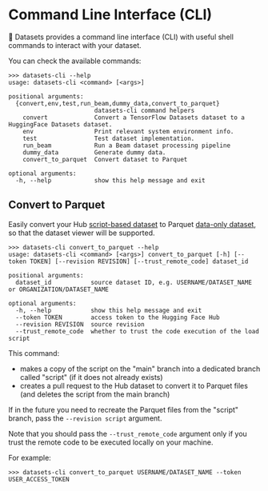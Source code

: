 # Command Line Interface (CLI)

🤗 Datasets provides a command line interface (CLI) with useful shell commands to interact with your dataset.

You can check the available commands:
```shell
>>> datasets-cli --help
usage: datasets-cli <command> [<args>]

positional arguments:
  {convert,env,test,run_beam,dummy_data,convert_to_parquet}
                        datasets-cli command helpers
    convert             Convert a TensorFlow Datasets dataset to a HuggingFace Datasets dataset.
    env                 Print relevant system environment info.
    test                Test dataset implementation.
    run_beam            Run a Beam dataset processing pipeline
    dummy_data          Generate dummy data.
    convert_to_parquet  Convert dataset to Parquet

optional arguments:
  -h, --help            show this help message and exit
```

## Convert to Parquet

Easily convert your Hub [script-based dataset](dataset_script) to Parquet [data-only dataset](repository_structure), so that the dataset viewer will be supported.

```shell
>>> datasets-cli convert_to_parquet --help
usage: datasets-cli <command> [<args>] convert_to_parquet [-h] [--token TOKEN] [--revision REVISION] [--trust_remote_code] dataset_id

positional arguments:
  dataset_id           source dataset ID, e.g. USERNAME/DATASET_NAME or ORGANIZATION/DATASET_NAME

optional arguments:
  -h, --help           show this help message and exit
  --token TOKEN        access token to the Hugging Face Hub
  --revision REVISION  source revision
  --trust_remote_code  whether to trust the code execution of the load script
```

This command:
- makes a copy of the script on the "main" branch into a dedicated branch called "script" (if it does not already exists)
- creates a pull request to the Hub dataset to convert it to Parquet files (and deletes the script from the main branch)

If in the future you need to recreate the Parquet files from the "script" branch, pass the `--revision script` argument.

Note that you should pass the `--trust_remote_code` argument only if you trust the remote code to be executed locally on your machine.

For example:
```shell
>>> datasets-cli convert_to_parquet USERNAME/DATASET_NAME --token USER_ACCESS_TOKEN
```
